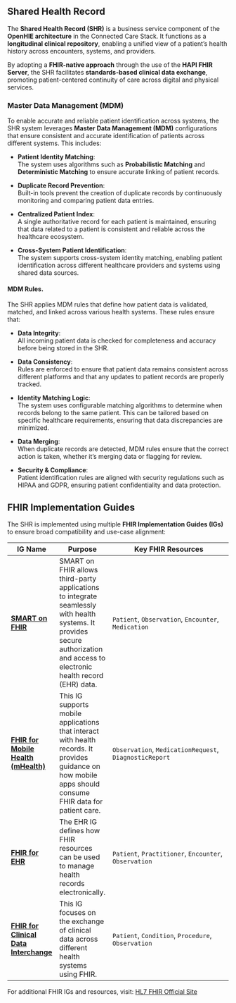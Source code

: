 ## Shared Health Record
The **Shared Health Record (SHR)** is a business service component of the **OpenHIE architecture** in the Connected Care Stack. It functions as a **longitudinal clinical repository**, enabling a unified view of a patient’s health history across encounters, systems, and providers.

By adopting a **FHIR-native approach** through the use of the **HAPI FHIR Server**, the SHR facilitates **standards-based clinical data exchange**, promoting patient-centered continuity of care across digital and physical services.

### Master Data Management (MDM)

To enable accurate and reliable patient identification across systems, the SHR system leverages **Master Data Management (MDM)** configurations that ensure consistent and accurate identification of patients across different systems. This includes:

- **Patient Identity Matching**:  
  The system uses algorithms such as **Probabilistic Matching** and **Deterministic Matching** to ensure accurate linking of patient records.

- **Duplicate Record Prevention**:  
  Built-in tools prevent the creation of duplicate records by continuously monitoring and comparing patient data entries.

- **Centralized Patient Index**:  
  A single authoritative record for each patient is maintained, ensuring that data related to a patient is consistent and reliable across the healthcare ecosystem.

- **Cross-System Patient Identification**:  
  The system supports cross-system identity matching, enabling patient identification across different healthcare providers and systems using shared data sources.

#### MDM Rules.
The SHR applies MDM rules that define how patient data is validated, matched, and linked across various health systems. These rules ensure that:

- **Data Integrity**:  
  All incoming patient data is checked for completeness and accuracy before being stored in the SHR.

- **Data Consistency**:  
  Rules are enforced to ensure that patient data remains consistent across different platforms and that any updates to patient records are properly tracked.

- **Identity Matching Logic**:  
  The system uses configurable matching algorithms to determine when records belong to the same patient. This can be tailored based on specific healthcare requirements, ensuring that data discrepancies are minimized.

- **Data Merging**:  
  When duplicate records are detected, MDM rules ensure that the correct action is taken, whether it’s merging data or flagging for review.

- **Security & Compliance**:  
  Patient identification rules are aligned with security regulations such as HIPAA and GDPR, ensuring patient confidentiality and data protection.

## FHIR Implementation Guides

The SHR is implemented using multiple **FHIR Implementation Guides (IGs)** to ensure broad compatibility and use-case alignment:

| IG Name | Purpose | Key FHIR Resources |
|--------|---------|--------------------|
| [**SMART on FHIR**](https://smarthealthit.org/) | SMART on FHIR allows third-party applications to integrate seamlessly with health systems. It provides secure authorization and access to electronic health record (EHR) data. | `Patient`, `Observation`, `Encounter`, `Medication` |
| [**FHIR for Mobile Health (mHealth)**](https://www.hl7.org/fhir/mhealth.html)| This IG supports mobile applications that interact with health records. It provides guidance on how mobile apps should consume FHIR data for patient care. | `Observation`, `MedicationRequest`, `DiagnosticReport` |
| [**FHIR for EHR**](https://www.hl7.org/fhir/ehr.html)| The EHR IG defines how FHIR resources can be used to manage health records electronically. | `Patient`, `Practitioner`, `Encounter`, `Observation` |
| [**FHIR for Clinical Data Interchange**](https://www.hl7.org/fhir/clinical.html)| This IG focuses on the exchange of clinical data across different health systems using FHIR. | `Patient`, `Condition`, `Procedure`, `Observation` |


For additional FHIR IGs and resources, visit: [HL7 FHIR Official Site](https://www.hl7.org/fhir/)